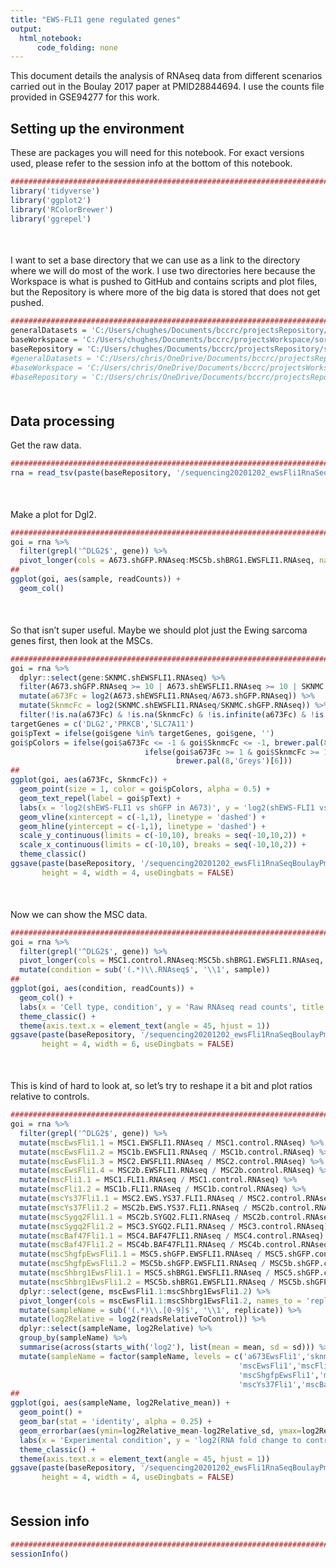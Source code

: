 ```yaml
---
title: "EWS-FLI1 gene regulated genes"
output:
  html_notebook:
      code_folding: none
---
```


This document details the analysis of RNAseq data from different scenarios carried out in the Boulay 2017 paper at PMID28844694. I use the counts file provided in GSE94277 for this work.

## Setting up the environment

These are packages you will need for this notebook. For exact versions used, please refer to the session info at the bottom of this notebook.

```r
##########################################################################################
library('tidyverse')
library('ggplot2')
library('RColorBrewer')
library('ggrepel')
```

<div style="margin-bottom:50px;"></div>

I want to set a base directory that we can use as a link to the directory where we will do most of the work. I use two directories here because the Workspace is what is pushed to GitHub and contains scripts and plot files, but the Repository is where more of the big data is stored that does not get pushed.

```r
##########################################################################################
generalDatasets = 'C:/Users/chughes/Documents/bccrc/projectsRepository/generalDatasets'
baseWorkspace = 'C:/Users/chughes/Documents/bccrc/projectsWorkspace/sorensenLab/relatedToDlg2'
baseRepository = 'C:/Users/chughes/Documents/bccrc/projectsRepository/sorensenLab/relatedToDlg2'
#generalDatasets = 'C:/Users/chris/OneDrive/Documents/bccrc/projectsRepository/generalDatasets'
#baseWorkspace = 'C:/Users/chris/OneDrive/Documents/bccrc/projectsWorkspace/sorensenLab/relatedToYbx1'
#baseRepository = 'C:/Users/chris/OneDrive/Documents/bccrc/projectsRepository/sorensenLab/relatedToYbx1'
```

<div style="margin-bottom:50px;"></div>

## Data processing

Get the raw data.

```r
##########################################################################################
rna = read_tsv(paste(baseRepository, '/sequencing20201202_ewsFli1RnaSeqBoulayPmid28844694/GSE94277_counts_matrix.txt', sep = ''))
```

<div style="margin-bottom:50px;"></div>

Make a plot for Dgl2.

```r
##########################################################################################
goi = rna %>%
  filter(grepl('^DLG2$', gene)) %>%
  pivot_longer(cols = A673.shGFP.RNAseq:MSC5b.shBRG1.EWSFLI1.RNAseq, names_to = 'sample', values_to = 'readCounts')
##
ggplot(goi, aes(sample, readCounts)) +
  geom_col()
```

<div style="margin-bottom:50px;"></div>

So that isn't super useful. Maybe we should plot just the Ewing sarcoma genes first, then look at the MSCs. 

```r
##########################################################################################
goi = rna %>%
  dplyr::select(gene:SKNMC.shEWSFLI1.RNAseq) %>%
  filter(A673.shGFP.RNAseq >= 10 | A673.shEWSFLI1.RNAseq >= 10 | SKNMC.shGFP.RNAseq >= 10 | SKNMC.shEWSFLI1.RNAseq >= 10) %>%
  mutate(a673Fc = log2(A673.shEWSFLI1.RNAseq/A673.shGFP.RNAseq)) %>%
  mutate(SknmcFc = log2(SKNMC.shEWSFLI1.RNAseq/SKNMC.shGFP.RNAseq)) %>%
  filter(!is.na(a673Fc) & !is.na(SknmcFc) & !is.infinite(a673Fc) & !is.infinite(SknmcFc))
targetGenes = c('DLG2','PRKCB','SLC7A11')
goi$pText = ifelse(goi$gene %in% targetGenes, goi$gene, '')
goi$pColors = ifelse(goi$a673Fc <= -1 & goi$SknmcFc <= -1, brewer.pal(8,'RdBu')[8],
                              ifelse(goi$a673Fc >= 1 & goi$SknmcFc >= 1, brewer.pal(8,'RdBu')[1],
                                     brewer.pal(8,'Greys')[6]))
##
ggplot(goi, aes(a673Fc, SknmcFc)) +
  geom_point(size = 1, color = goi$pColors, alpha = 0.5) +
  geom_text_repel(label = goi$pText) +
  labs(x = 'log2(shEWS-FLI1 vs shGFP in A673)', y = 'log2(shEWS-FLI1 vs shGFP in SKNMC)', title = 'DLG2 expression in Ewing sarcoma') +
  geom_vline(xintercept = c(-1,1), linetype = 'dashed') +
  geom_hline(yintercept = c(-1,1), linetype = 'dashed') +
  scale_y_continuous(limits = c(-10,10), breaks = seq(-10,10,2)) +
  scale_x_continuous(limits = c(-10,10), breaks = seq(-10,10,2)) +
  theme_classic()
ggsave(paste(baseRepository, '/sequencing20201202_ewsFli1RnaSeqBoulayPmid28844694/scatter_dlg2RnaExpressionShEwsfli1.pdf', sep = ''),
       height = 4, width = 4, useDingbats = FALSE)
```

<div style="margin-bottom:50px;"></div>

Now we can show the MSC data.

```r
##########################################################################################
goi = rna %>%
  filter(grepl('^DLG2$', gene)) %>%
  pivot_longer(cols = MSC1.control.RNAseq:MSC5b.shBRG1.EWSFLI1.RNAseq, names_to = 'sample', values_to = 'readCounts') %>%
  mutate(condition = sub('(.*)\\.RNAseq$', '\\1', sample))
##
ggplot(goi, aes(condition, readCounts)) +
  geom_col() +
  labs(x = 'Cell type, condition', y = 'Raw RNAseq read counts', title = 'DLG2 expression in Ewing sarcoma') +
  theme_classic() +
  theme(axis.text.x = element_text(angle = 45, hjust = 1))
ggsave(paste(baseRepository, '/sequencing20201202_ewsFli1RnaSeqBoulayPmid28844694/barplot_dlg2RnaExpressionAllConditions.pdf', sep = ''),
       height = 4, width = 6, useDingbats = FALSE)
```

<div style="margin-bottom:50px;"></div>

This is kind of hard to look at, so let's try to reshape it a bit and plot ratios relative to controls.

```r
##########################################################################################
goi = rna %>%
  filter(grepl('^DLG2$', gene)) %>%
  mutate(mscEwsFli1.1 = MSC1.EWSFLI1.RNAseq / MSC1.control.RNAseq) %>%
  mutate(mscEwsFli1.2 = MSC1b.EWSFLI1.RNAseq / MSC1b.control.RNAseq) %>%
  mutate(mscEwsFli1.3 = MSC2.EWSFLI1.RNAseq / MSC2.control.RNAseq) %>%
  mutate(mscEwsFli1.4 = MSC2b.EWSFLI1.RNAseq / MSC2b.control.RNAseq) %>%
  mutate(mscFli1.1 = MSC1.FLI1.RNAseq / MSC1.control.RNAseq) %>%
  mutate(mscFli1.2 = MSC1b.FLI1.RNAseq / MSC1b.control.RNAseq) %>%
  mutate(mscYs37Fli1.1 = MSC2.EWS.YS37.FLI1.RNAseq / MSC2.control.RNAseq) %>%
  mutate(mscYs37Fli1.2 = MSC2b.EWS.YS37.FLI1.RNAseq / MSC2b.control.RNAseq) %>%
  mutate(mscSygq2Fli1.1 = MSC2b.SYGQ2.FLI1.RNAseq / MSC2b.control.RNAseq) %>%
  mutate(mscSygq2Fli1.2 = MSC3.SYGQ2.FLI1.RNAseq / MSC3.control.RNAseq) %>%
  mutate(mscBaf47Fli1.1 = MSC4.BAF47FLI1.RNAseq / MSC4.control.RNAseq) %>%
  mutate(mscBaf47Fli1.2 = MSC4b.BAF47FLI1.RNAseq / MSC4b.control.RNAseq) %>%
  mutate(mscShgfpEwsFli1.1 = MSC5.shGFP.EWSFLI1.RNAseq / MSC5.shGFP.control.RNAseq) %>%
  mutate(mscShgfpEwsFli1.2 = MSC5b.shGFP.EWSFLI1.RNAseq / MSC5b.shGFP.control.RNAseq) %>%
  mutate(mscShbrg1EwsFli1.1 = MSC5.shBRG1.EWSFLI1.RNAseq / MSC5.shGFP.control.RNAseq) %>%
  mutate(mscShbrg1EwsFli1.2 = MSC5b.shBRG1.EWSFLI1.RNAseq / MSC5b.shGFP.control.RNAseq) %>%
  dplyr::select(gene, mscEwsFli1.1:mscShbrg1EwsFli1.2) %>%
  pivot_longer(cols = mscEwsFli1.1:mscShbrg1EwsFli1.2, names_to = 'replicate', values_to = 'readsRelativeToControl') %>%
  mutate(sampleName = sub('(.*)\\.[0-9]$', '\\1', replicate)) %>%
  mutate(log2Relative = log2(readsRelativeToControl)) %>%
  dplyr::select(sampleName, log2Relative) %>%
  group_by(sampleName) %>%
  summarise(across(starts_with('log2'), list(mean = mean, sd = sd))) %>%
  mutate(sampleName = factor(sampleName, levels = c('a673EwsFli1','sknmcEwsFli1',
                                                   'mscEwsFli1','mscFli1',
                                                   'mscShgfpEwsFli1','mscShbrg1EwsFli1',
                                                   'mscYs37Fli1','mscBaf47Fli1','mscSygq2Fli1')))
##
ggplot(goi, aes(sampleName, log2Relative_mean)) +
  geom_point() +
  geom_bar(stat = 'identity', alpha = 0.25) +
  geom_errorbar(aes(ymin=log2Relative_mean-log2Relative_sd, ymax=log2Relative_mean+log2Relative_sd), width=.2, position=position_dodge(.9)) + 
  labs(x = 'Experimental condition', y = 'log2(RNA fold change to control)', title = 'DLG2 expression in modified MSCs') +
  theme_classic() +
  theme(axis.text.x = element_text(angle = 45, hjust = 1))
ggsave(paste(baseRepository, '/sequencing20201202_ewsFli1RnaSeqBoulayPmid28844694/barplot_dlg2RnaExpressionMscOnlyConditions.pdf', sep = ''),
       height = 4, width = 4, useDingbats = FALSE)
```


<div style="margin-bottom:50px;"></div>

## Session info

```r
##########################################################################################
sessionInfo()
```









